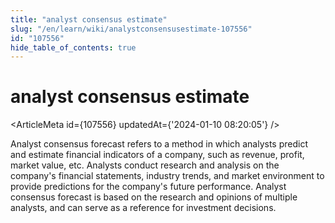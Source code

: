 ```yaml
---
title: "analyst consensus estimate"
slug: "/en/learn/wiki/analystconsensusestimate-107556"
id: "107556"
hide_table_of_contents: true
---
```



<Breadcrumbs current="analyst consensus estimate" />

# analyst consensus estimate

<ArticleMeta id={107556} updatedAt={'2024-01-10 08:20:05'} />
<div className='border-solid border-b border-t-0 my-4 border-[var(--ifm-color-gray-300)]' />

Analyst consensus forecast refers to a method in which analysts predict and estimate financial indicators of a company, such as revenue, profit, market value, etc. Analysts conduct research and analysis on the company's financial statements, industry trends, and market environment to provide predictions for the company's future performance. Analyst consensus forecast is based on the research and opinions of multiple analysts, and can serve as a reference for investment decisions.

